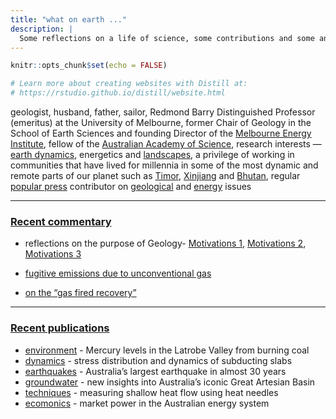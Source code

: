 ```yaml
---
title: "what on earth ..."
description: |
  Some reflections on a life of science, some contributions and some anecdotes. 
---
```


```r
knitr::opts_chunk$set(echo = FALSE)

# Learn more about creating websites with Distill at:
# https://rstudio.github.io/distill/website.html

```
geologist, husband, father, sailor, Redmond Barry Distinguished Professor (emeritus) at the University of Melbourne, former Chair of Geology in the School of Earth Sciences and founding Director of the [Melbourne Energy Institute](https://energy.unimelb.edu.au), fellow of the [Australian Academy of Science](https://www.science.org.au/profile/michael-sandiford), research interests --- [earth dynamics](pdfs/peer/2010_JMG_a.pdf), energetics and [landscapes](pdfs/peer/2013_nature12218.pdf), a privilege of working in communities that have lived for millennia in some of the most dynamic and remote parts of our planet such as [Timor](https://msandifo.github.io/blog/_site/posts/2016-04-16-travelling-with-timor-leste/), [Xinjiang](https://msandifo.github.io/blog/_site/posts/2020-02-03-a-precarious-geological-bargain/) and [Bhutan](https://theconversation.com/the-will-of-government-is-key-to-energy-access-58332), regular [popular press](https://theconversation.com/columns/mike-sandiford-228) contributor on [geological](https://msandifo.github.io/blog/_site/posts/2020-02-04-cherrypickingcontrarian/) and [energy ](https://msandifo.github.io/blog/_site/posts/2020-02-04-renewableenergybythenumbers/) issues

---

### [Recent commentary](pubs.html)

- reflections on the purpose of Geology- [Motivations 1](https://geo-down-under.geoscience.education/the-last-vicmanian/),  [Motivations 2](https://geo-down-under.geoscience.education/children-of-the-revolution/), [Motivations 3](https://geo-down-under.geoscience.education/earth-system-services/)
- [fugitive emissions due to unconventional gas](https://msandifo.github.io/blog/_site/posts/2020-09-25-tropomi-and-gas-emsissions/)

- [on the "gas fired recovery"](https://msandifo.github.io/blog/_site/posts/2020-09-05-gas-fired-recovery/)



---

### [Recent publications](pubs.html)

- [environment](pdfs/peer/2021_Elementa.pdf) - Mercury levels in the Latrobe Valley from burning coal 
- [dynamics](pdfs/peer/2020_Tectonics.pdf) - stress distribution and dynamics of subducting slabs 
- [earthquakes](pdfs/peer/2020_BSSA.pdf) - Australia's largest earthquake in almost 30 years
- [groundwater](pdfs/peer/2020_Hydrogeol.pdf) - new insights into Australia's iconic Great Artesian Basin
- [techniques](pdfs/peer/2020_GTE.pdf) - measuring shallow heat flow using heat needles 
- [ecomonics](pdfs/peer/2020_CSR.pdf) - market power in the Australian energy system




<!-- ### Tampa^[written while working in the Pilbara at the time of the Tampa crisis. It was an event that had a profound impact on me - a "geological fault line" of shame on the Australian psyche that demonstrated our diminished humanity. We continue to live in the shadow of this awful event, for which we owe the world an apology.] -->

<!-- Who are we who\ -->
<!-- will not say sorry\ -->
<!-- so afraid for what?  -->


<!-- Of what we have or\ -->
<!-- those that have\ -->
<!-- what we have not? -->


<!-- So should we not\ -->
<!-- say our sorry\ -->
<!-- and be not afraid?  -->

<!-- Of being. -->
